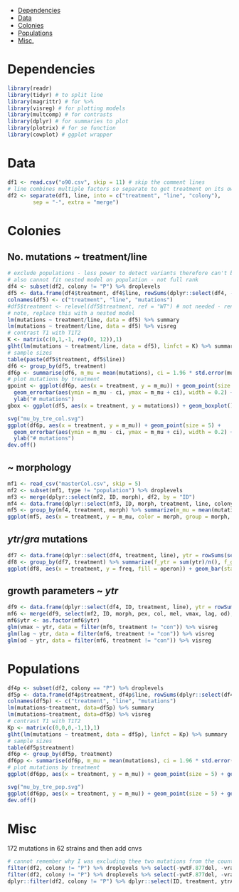 - [Dependencies](#dependencies)
- [Data](#data)
- [Colonies](#colonies)
- [Populations](#populations)
- [Misc.](#misc)

# Dependencies
```r
library(readr)
library(tidyr) # to split line
library(magrittr) # for %>%
library(visreg) # for plotting models
library(multcomp) # for contrasts
library(dplyr) # for summaries to plot
library(plotrix) # for se function
library(cowplot) # ggplot wrapper
```

# Data
```r
df1 <- read.csv("o90.csv", skip = 11) # skip the comment lines
# line combines multiple factors so separate to get treatment on its own.
df2 <- separate(df1, line, into = c("treatment", "line", "colony"),
		sep = "-", extra = "merge")
```

# Colonies

## No. mutations ~ treatment/line
```r
# exclude populations - less power to detect variants therefore can't be in the same model as colonies.
# also cannot fit nested model on population - not full rank
df4 <- subset(df2, colony != "P") %>% droplevels
df5 <- data.frame(df4$treatment, df4$line, rowSums(dplyr::select(df4, -ID, -treatment, -line, -colony))) %>% droplevels
colnames(df5) <- c("treatment", "line", "mutations")
#df5$treatment <- relevel(df5$treatment, ref = "WT") # not needed - renamed "WT" to "con"
# note, replace this with a nested model
lm(mutations ~ treatment/line, data = df5) %>% summary
lm(mutations ~ treatment/line, data = df5) %>% visreg
# contrast T1 with T1T2
K <- matrix(c(0,1,-1, rep(0, 12)),1)
glht(lm(mutations ~ treatment/line, data = df5), linfct = K) %>% summary
# sample sizes
table(paste(df5$treatment, df5$line))
df6 <- group_by(df5, treatment)
df6p <- summarise(df6, m_mu = mean(mutations), ci = 1.96 * std.error(mutations))
# plot mutations by treatment
gpoint <- ggplot(df6p, aes(x = treatment, y = m_mu)) + geom_point(size = 5) +
  geom_errorbar(aes(ymin = m_mu - ci, ymax = m_mu + ci), width = 0.2) +
  ylab("# mutations")
gbox <- ggplot(df5, aes(x = treatment, y = mutations)) + geom_boxplot()
```

```r
svg("mu_by_tre_col.svg")
ggplot(df6p, aes(x = treatment, y = m_mu)) + geom_point(size = 5) +
  geom_errorbar(aes(ymin = m_mu - ci, ymax = m_mu + ci), width = 0.2) +
  ylab("# mutations")
dev.off()
```

## ~ morphology
```r
mf1 <- read_csv("masterCol.csv", skip = 5)
mf2 <- subset(mf1, type != "population") %>% droplevels
mf3 <- merge(dplyr::select(mf2, ID, morph), df2, by = "ID")
mf4 <- data.frame(dplyr::select(mf3, ID, morph, treatment, line, colony), mutations = rowSums(dplyr::select(mf3, -ID, -morph, -treatment, -line, -colony))) %>% filter(treatment != "ANCESTOR") %>% droplevels
mf5 <- group_by(mf4, treatment, morph) %>% summarize(m_mu = mean(mutations), ci = 1.96 * std.error(mutations))
ggplot(mf5, aes(x = treatment, y = m_mu, color = morph, group = morph, ymax = 5, ymin = 1)) + geom_point(size = 5, position = position_dodge(width = .5)) + geom_errorbar(aes(ymin = m_mu - ci, ymax = m_mu + ci), width = 0.2, position = position_dodge(width = .5)) + ylab("# mutations") + xlab("selection")
```

## *ytr*/*gra* mutations
```r
df7 <- data.frame(dplyr::select(df4, treatment, line), ytr = rowSums(select(df4, ytrA, ytrB)), gra = rowSums(select(df4, graS, graR)), vra = rowSums(select(df4, vraS)))
df8 <- group_by(df7, treatment) %>% summarize(f_ytr = sum(ytr)/n(), f_gra = sum(gra)/n(), f_vra = sum(vra)/n()) %>% gather(operon, freq, -treatment)
ggplot(df8, aes(x = treatment, y = freq, fill = operon)) + geom_bar(stat = "identity", position = "dodge")
```

## growth parameters ~ *ytr*
```r
df9 <- data.frame(dplyr::select(df4, ID, treatment, line), ytr = rowSums(select(df4, ytrA, ytrB)), gra = rowSums(select(df4, graS, graR)))
mf6 <- merge(df9, select(mf2, ID, morph, pex, col, mel, vmax, lag, od), by = "ID") 
mf6$ytr <- as.factor(mf6$ytr)
glm(vmax ~ ytr, data = filter(mf6, treatment != "con")) %>% visreg
glm(lag ~ ytr, data = filter(mf6, treatment != "con")) %>% visreg
glm(od ~ ytr, data = filter(mf6, treatment != "con")) %>% visreg
```

# Populations
```r
df4p <- subset(df2, colony == "P") %>% droplevels
df5p <- data.frame(df4p$treatment, df4p$line, rowSums(dplyr::select(df4p, -ID, -treatment, -line, -colony))) %>% droplevels
colnames(df5p) <- c("treatment", "line", "mutations")
lm(mutations~treatment, data=df5p) %>% summary
lm(mutations~treatment, data=df5p) %>% visreg
# contrast T1 with T1T2
Kp <- matrix(c(0,0,0,-1,1),1)
glht(lm(mutations ~ treatment, data = df5p), linfct = Kp) %>% summary
# sample sizes
table(df5p$treatment)
df6p <- group_by(df5p, treatment)
df6pp <- summarise(df6p, m_mu = mean(mutations), ci = 1.96 * std.error(mutations))
# plot mutations by treatment
ggplot(df6pp, aes(x = treatment, y = m_mu)) + geom_point(size = 5) + geom_errorbar(aes(ymin = m_mu - ci, ymax = m_mu + ci), width = 0.2) + ylab("# mutations")
```

```r
svg("mu_by_tre_pop.svg")
ggplot(df6pp, aes(x = treatment, y = m_mu)) + geom_point(size = 5) + geom_errorbar(aes(ymin = m_mu - ci, ymax = m_mu + ci), width = 0.2) + ylab("# mutations")
dev.off()
```

# Misc
172 mutations in 62 strains and then add cnvs
```r
# cannot remember why I was excluding thee two mutations from the count
filter(df2, colony != "P") %>% droplevels %>% select(-ywtF.877del, -vraS) %>% gather(gene, mutation, -treatment, -line, -colony, -ID) %>% filter(mutation == 1) %>% nrow
filter(df2, colony != "P") %>% droplevels %>% select(-ywtF.877del, -vraS) %>% gather(gene, mutation, -treatment, -line, -colony, -ID) %>% filter(mutation == 1) %>% select(ID) %>% unique %>% nrow
dplyr::filter(df2, colony != "P") %>% dplyr::select(ID, treatment, ytrA, ytrB, graS, graR) %>% group_by(ID, treatment) %>% summarize(count = sum(ytrA, ytrB, graS, graR)) %>% dplyr::filter(treatment == "T1T2" | treatment == "T1") %>% as.data.frame
```
